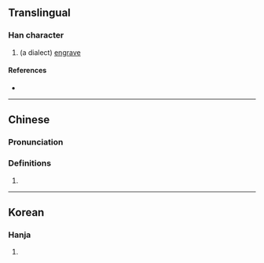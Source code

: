 {{character info}}
==Translingual==

===Han character===
{{Han char|rn=9|rad=人|as=07|sn=9|four=|canj=OQHL|ids=⿰亻折}}

# (a dialect) [[engrave]]

====References====
* {{Han ref|kx=0105.010|dkj=00687|hdz=10156.130|uh=345C|ud=13404}}

----

==Chinese==
{{zh-forms}}

===Pronunciation===
{{zh-pron
|m=yì
|c=zaai6
|mc=y
|oc=
|ma=
|cat=v
}}

===Definitions===
{{zh-hanzi}}

# {{rfdef|zh}}

----

==Korean==

===Hanja===
{{ko-hanja|hangeul=절|rv=jeol|mr=chŏl|y=cel|eumhun=새기다|ehrv=saegida|ehmr=saegida|ehy=saykita}}

# {{rfdef|ko|sort=人07}}